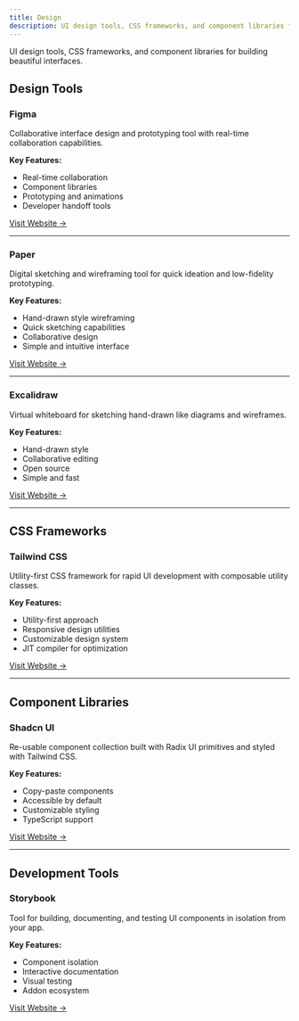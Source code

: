 ```yaml
---
title: Design
description: UI design tools, CSS frameworks, and component libraries for building beautiful interfaces.
---
```


UI design tools, CSS frameworks, and component libraries for building beautiful interfaces.

## Design Tools

### Figma
Collaborative interface design and prototyping tool with real-time collaboration capabilities.

**Key Features:**
- Real-time collaboration
- Component libraries
- Prototyping and animations
- Developer handoff tools

[Visit Website →](https://www.figma.com/)

---

### Paper
Digital sketching and wireframing tool for quick ideation and low-fidelity prototyping.

**Key Features:**
- Hand-drawn style wireframing
- Quick sketching capabilities
- Collaborative design
- Simple and intuitive interface

[Visit Website →](https://app.paper.design/)

---

### Excalidraw
Virtual whiteboard for sketching hand-drawn like diagrams and wireframes.

**Key Features:**
- Hand-drawn style
- Collaborative editing
- Open source
- Simple and fast

[Visit Website →](https://excalidraw.com/)

---

## CSS Frameworks

### Tailwind CSS
Utility-first CSS framework for rapid UI development with composable utility classes.

**Key Features:**
- Utility-first approach
- Responsive design utilities
- Customizable design system
- JIT compiler for optimization

[Visit Website →](https://tailwindcss.com/)

---

## Component Libraries

### Shadcn UI
Re-usable component collection built with Radix UI primitives and styled with Tailwind CSS.

**Key Features:**
- Copy-paste components
- Accessible by default
- Customizable styling
- TypeScript support

[Visit Website →](https://ui.shadcn.com/)

---

## Development Tools

### Storybook
Tool for building, documenting, and testing UI components in isolation from your app.

**Key Features:**
- Component isolation
- Interactive documentation
- Visual testing
- Addon ecosystem

[Visit Website →](https://storybook.js.org/)
